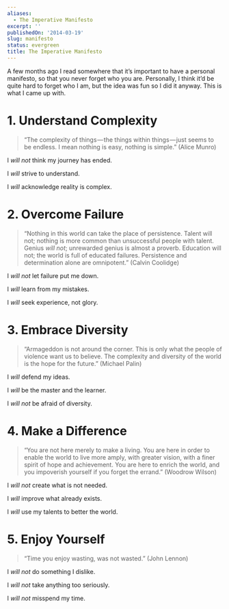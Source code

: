 ```yaml
---
aliases:
  - The Imperative Manifesto
excerpt: ''
publishedOn: '2014-03-19'
slug: manifesto
status: evergreen
title: The Imperative Manifesto
---
```

A few months ago I read somewhere that it’s important to have a personal manifesto, so that you never forget who you are. Personally, I think it’d be quite hard to forget who I am, but the idea was fun so I did it anyway. This is what I came up with.

# 1. Understand Complexity

> “The complexity of things — the things within things — just seems to be endless. I mean nothing is easy, nothing is simple.” (Alice Munro)

I _will not_ think my journey has ended.

I _will_ strive to understand.

I _will_ acknowledge reality is complex.

# 2. Overcome Failure

> “Nothing in this world can take the place of persistence. Talent will not; nothing is more common than unsuccessful people with talent. Genius _will not_; unrewarded genius is almost a proverb. Education will not; the world is full of educated failures. Persistence and determination alone are omnipotent.” (Calvin Coolidge)

I _will not_ let failure put me down.

I _will_ learn from my mistakes.

I _will_ seek experience, not glory.

# 3. Embrace Diversity

> “Armageddon is not around the corner. This is only what the people of violence want us to believe. The complexity and diversity of the world is the hope for the future.” (Michael Palin)

I _will_ defend my ideas.

I _will_ be the master and the learner.

I _will not_ be afraid of diversity.

# 4. Make a Difference

> “You are not here merely to make a living. You are here in order to enable the world to live more amply, with greater vision, with a finer spirit of hope and achievement. You are here to enrich the world, and you impoverish yourself if you forget the errand.” (Woodrow Wilson)

I _will not_ create what is not needed.

I _will_ improve what already exists.

I _will_ use my talents to better the world.

# **5\. Enjoy Yourself**

> “Time you enjoy wasting, was not wasted.” (John Lennon)

I _will not_ do something I dislike.

I _will not_ take anything too seriously.

I _will not_ misspend my time.
